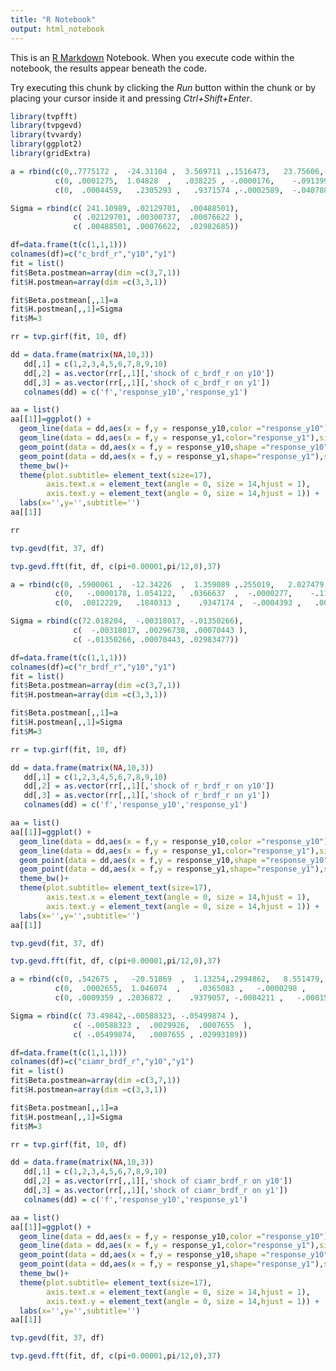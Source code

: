 ---
title: "R Notebook"
output: html_notebook
---

This is an [R Markdown](http://rmarkdown.rstudio.com) Notebook. When you execute code within the notebook, the results appear beneath the code. 

Try executing this chunk by clicking the *Run* button within the chunk or by placing your cursor inside it and pressing *Ctrl+Shift+Enter*. 

```{r}
library(tvpfft)
library(tvpgevd)
library(tvvardy)
library(ggplot2)
library(gridExtra)
```


```{r}
a = rbind(c(0,.7775172 ,  -24.31104 ,  3.569711 ,.1516473,   23.75606,-2.355208 ),
          c(0, .0001275,  1.04828  ,   .038225 , -.0000176,    -.0913995, -.0291233  ),
          c(0,  .0004459,   .2305293 ,   .9371574 ,-.0002589,  -.0407886  , -.1303825))
```

```{r}
Sigma = rbind(c( 241.10989, .02129701,  .00488501),
              c( .02129701, .00300737,  .00076622 ),
              c( .00488501, .00076622,  .02982685))
```


```{r}
df=data.frame(t(c(1,1,1)))
colnames(df)=c("c_brdf_r","y10","y1")
fit = list()
fit$Beta.postmean=array(dim =c(3,7,1))
fit$H.postmean=array(dim =c(3,3,1))
```

```{r}
fit$Beta.postmean[,,1]=a
fit$H.postmean[,,1]=Sigma
fit$M=3
```

```{r}
rr = tvp.girf(fit, 10, df)
```

```{r}
dd = data.frame(matrix(NA,10,3))
   dd[,1] = c(1,2,3,4,5,6,7,8,9,10)
   dd[,2] = as.vector(rr[,,1][,'shock of c_brdf_r on y10'])
   dd[,3] = as.vector(rr[,,1][,'shock of c_brdf_r on y1'])
   colnames(dd) = c('f','response_y10','response_y1')

```


```{r}
aa = list()
aa[[1]]=ggplot() + 
  geom_line(data = dd,aes(x = f,y = response_y10,color ="response_y10"),size=1)+ 
  geom_line(data = dd,aes(x = f,y = response_y1,color="response_y1"),size=1) + 
  geom_point(data = dd,aes(x = f,y = response_y10,shape ="response_y10"),size=2)+ 
  geom_point(data = dd,aes(x = f,y = response_y1,shape="response_y1"),size=2) + 
  theme_bw()+
  theme(plot.subtitle= element_text(size=17),
        axis.text.x = element_text(angle = 0, size = 14,hjust = 1),
        axis.text.y = element_text(angle = 0, size = 14,hjust = 1)) +
  labs(x='',y='',subtitle='')
aa[[1]]
```
```{r}
rr
```


```{r}
tvp.gevd(fit, 37, df)
```

```{r}
tvp.gevd.fft(fit, df, c(pi+0.00001,pi/12,0),37)
```







```{r}
a = rbind(c(0, .5900061 ,  -12.34226  ,  1.359089 ,.255019,   2.027479,  -.9099223 ),
          c(0,   -.0000178, 1.054122,   .0366637  ,  -.0000277,    -.1174284 ,  -.0266825),
          c(0,  .0012229,   .1840313 ,    .9347174 ,  -.0004393 ,   .0014815,  -.1331402 ))
```

```{r}
Sigma = rbind(c(72.018204,  -.00318017, -.01350266),
              c(  -.00318017, .00296738, .00070443 ),
              c( -.01350266, .00070443, .02983477))
```


```{r}
df=data.frame(t(c(1,1,1)))
colnames(df)=c("r_brdf_r","y10","y1")
fit = list()
fit$Beta.postmean=array(dim =c(3,7,1))
fit$H.postmean=array(dim =c(3,3,1))
```

```{r}
fit$Beta.postmean[,,1]=a
fit$H.postmean[,,1]=Sigma
fit$M=3
```

```{r}
rr = tvp.girf(fit, 10, df)
```

```{r}
dd = data.frame(matrix(NA,10,3))
   dd[,1] = c(1,2,3,4,5,6,7,8,9,10)
   dd[,2] = as.vector(rr[,,1][,'shock of r_brdf_r on y10'])
   dd[,3] = as.vector(rr[,,1][,'shock of r_brdf_r on y1'])
   colnames(dd) = c('f','response_y10','response_y1')

```


```{r}
aa = list()
aa[[1]]=ggplot() + 
  geom_line(data = dd,aes(x = f,y = response_y10,color ="response_y10"),size=1)+ 
  geom_line(data = dd,aes(x = f,y = response_y1,color="response_y1"),size=1) + 
  geom_point(data = dd,aes(x = f,y = response_y10,shape ="response_y10"),size=2)+ 
  geom_point(data = dd,aes(x = f,y = response_y1,shape="response_y1"),size=2) + 
  theme_bw()+
  theme(plot.subtitle= element_text(size=17),
        axis.text.x = element_text(angle = 0, size = 14,hjust = 1),
        axis.text.y = element_text(angle = 0, size = 14,hjust = 1)) +
  labs(x='',y='',subtitle='')
aa[[1]]
```

```{r}
tvp.gevd(fit, 37, df)
```

```{r}
tvp.gevd.fft(fit, df, c(pi+0.00001,pi/12,0),37)
```













```{r}
a = rbind(c(0, .542675 ,   -20.51869  ,  1.13254,.2994862,   8.551479,    -1.456882   ),
          c(0,  .0002655,  1.046074  ,    .0365083 ,   -.0000298 ,     -.0979714  ,-.0269302),
          c(0, .0009359 , .2036872 ,    .9379057, -.0004211 ,   -.0001567,  -.1315299 ))
```

```{r}
Sigma = rbind(c( 73.49842,-.00588323, -.05499874 ),
              c( -.00588323 ,  .0029926,  .0007655  ),
              c( -.05499874,   .0007655 , .02993189))
```


```{r}
df=data.frame(t(c(1,1,1)))
colnames(df)=c("ciamr_brdf_r","y10","y1")
fit = list()
fit$Beta.postmean=array(dim =c(3,7,1))
fit$H.postmean=array(dim =c(3,3,1))
```

```{r}
fit$Beta.postmean[,,1]=a
fit$H.postmean[,,1]=Sigma
fit$M=3
```

```{r}
rr = tvp.girf(fit, 10, df)
```

```{r}
dd = data.frame(matrix(NA,10,3))
   dd[,1] = c(1,2,3,4,5,6,7,8,9,10)
   dd[,2] = as.vector(rr[,,1][,'shock of ciamr_brdf_r on y10'])
   dd[,3] = as.vector(rr[,,1][,'shock of ciamr_brdf_r on y1'])
   colnames(dd) = c('f','response_y10','response_y1')

```


```{r}
aa = list()
aa[[1]]=ggplot() + 
  geom_line(data = dd,aes(x = f,y = response_y10,color ="response_y10"),size=1)+ 
  geom_line(data = dd,aes(x = f,y = response_y1,color="response_y1"),size=1) + 
  geom_point(data = dd,aes(x = f,y = response_y10,shape ="response_y10"),size=2)+ 
  geom_point(data = dd,aes(x = f,y = response_y1,shape="response_y1"),size=2) + 
  theme_bw()+
  theme(plot.subtitle= element_text(size=17),
        axis.text.x = element_text(angle = 0, size = 14,hjust = 1),
        axis.text.y = element_text(angle = 0, size = 14,hjust = 1)) +
  labs(x='',y='',subtitle='')
aa[[1]]
```

```{r}
tvp.gevd(fit, 37, df)
```

```{r}
tvp.gevd.fft(fit, df, c(pi+0.00001,pi/12,0),37)
```







